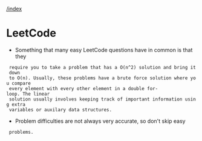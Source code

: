 [[/index]]

= LeetCode =

* Something that many easy LeetCode questions have in common is that they
  require you to take a problem that has a O(n^2) solution and bring it down
  to O(n). Usually, these problems have a brute force solution where you compare
  every element with every other element in a double for-loop. The linear
  solution usually involves keeping track of important information using extra
  variables or auxilary data structures.
* Problem difficulties are not always very accurate, so don't skip easy
  problems.
